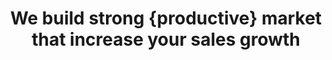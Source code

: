 ---
title: "We build strong {productive} market that increase your sales growth"
description: "We bet on brands that shift categories and add value to people's lives; and on founders who are motivated to shape"
features: 
  - title: "Productivity"
    description: "Giving consultancy for every financial projection report and analysis."
    icon: 
        light: "/assets/imgs/icon/icon-s-20-light.webp"
        dark: "/assets/imgs/icon/icon-s-20.webp"
        
  - title: "Strategy"
    description: "Experiences your customers for more information about services."
    icon: 
        light: "/assets/imgs/icon/icon-s-20-light.webp"
        dark: "/assets/imgs/icon/icon-s-20.webp"

  - title: "Research"
    description: "The most completed powerful experience automation with built-in type."
    icon: 
        light: "/assets/imgs/icon/icon-s-20-light.webp"
        dark: "/assets/imgs/icon/icon-s-20.webp"

  - title: "Community"
    description: "Our quality policy: strict and effective management to have best band for you."
    icon: 
        light: "/assets/imgs/icon/icon-s-20-light.webp"
        dark: "/assets/imgs/icon/icon-s-20.webp"
      
---